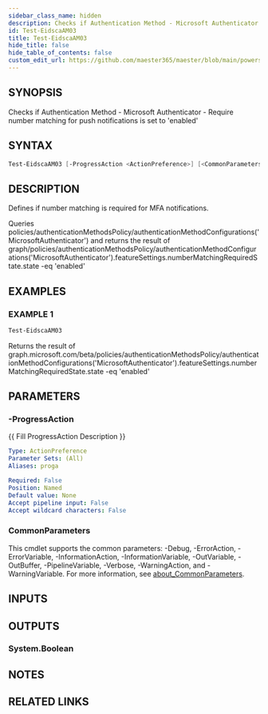 ```yaml
---
sidebar_class_name: hidden
description: Checks if Authentication Method - Microsoft Authenticator - Require number matching for push notifications is set to 'enabled'
id: Test-EidscaAM03
title: Test-EidscaAM03
hide_title: false
hide_table_of_contents: false
custom_edit_url: https://github.com/maester365/maester/blob/main/powershell/public/Test-EidscaAM03.ps1
---
```


## SYNOPSIS

Checks if Authentication Method - Microsoft Authenticator - Require number matching for push notifications is set to 'enabled'

## SYNTAX

```powershell
Test-EidscaAM03 [-ProgressAction <ActionPreference>] [<CommonParameters>]
```

## DESCRIPTION

Defines if number matching is required for MFA notifications.

Queries policies/authenticationMethodsPolicy/authenticationMethodConfigurations('MicrosoftAuthenticator')
and returns the result of
 graph/policies/authenticationMethodsPolicy/authenticationMethodConfigurations('MicrosoftAuthenticator').featureSettings.numberMatchingRequiredState.state -eq 'enabled'

## EXAMPLES

### EXAMPLE 1

```powershell
Test-EidscaAM03
```

Returns the result of graph.microsoft.com/beta/policies/authenticationMethodsPolicy/authenticationMethodConfigurations('MicrosoftAuthenticator').featureSettings.numberMatchingRequiredState.state -eq 'enabled'

## PARAMETERS

### -ProgressAction

\{\{ Fill ProgressAction Description \}\}

```yaml
Type: ActionPreference
Parameter Sets: (All)
Aliases: proga

Required: False
Position: Named
Default value: None
Accept pipeline input: False
Accept wildcard characters: False
```

### CommonParameters

This cmdlet supports the common parameters: -Debug, -ErrorAction, -ErrorVariable, -InformationAction, -InformationVariable, -OutVariable, -OutBuffer, -PipelineVariable, -Verbose, -WarningAction, and -WarningVariable. For more information, see [about_CommonParameters](http://go.microsoft.com/fwlink/?LinkID=113216).

## INPUTS

## OUTPUTS

### System.Boolean

## NOTES

## RELATED LINKS
